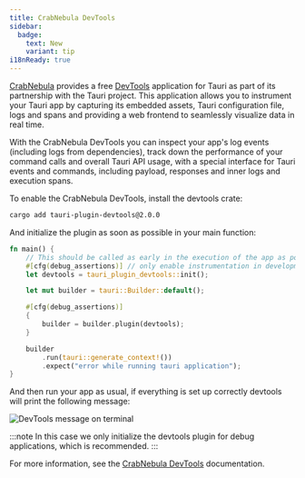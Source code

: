 ```yaml
---
title: CrabNebula DevTools
sidebar:
  badge:
    text: New
    variant: tip
i18nReady: true
---
```



[CrabNebula](https://crabnebula.dev/) provides a free [DevTools](https://crabnebula.dev/devtools/) application for Tauri as part of its partnership with the Tauri project. This application allows you to instrument your Tauri app by capturing its embedded assets, Tauri configuration file, logs and spans and providing a web frontend to seamlessly visualize data in real time.

With the CrabNebula DevTools you can inspect your app's log events (including logs from dependencies), track down the performance of your command calls and overall Tauri API usage, with a special interface for Tauri events and commands, including payload, responses and inner logs and execution spans.

To enable the CrabNebula DevTools, install the devtools crate:

```sh frame=none
cargo add tauri-plugin-devtools@2.0.0
```

And initialize the plugin as soon as possible in your main function:

```rust
fn main() {
    // This should be called as early in the execution of the app as possible
    #[cfg(debug_assertions)] // only enable instrumentation in development builds
    let devtools = tauri_plugin_devtools::init();

    let mut builder = tauri::Builder::default();

    #[cfg(debug_assertions)]
    {
        builder = builder.plugin(devtools);
    }

    builder
        .run(tauri::generate_context!())
        .expect("error while running tauri application");
}
```

And then run your app as usual, if everything is set up correctly devtools will print the following message:

<Image src={devToolsPrint} alt="DevTools message on terminal" />

:::note
In this case we only initialize the devtools plugin for debug applications, which is recommended.
:::

For more information, see the [CrabNebula DevTools](https://docs.crabnebula.dev/devtools/get-started/) documentation.
